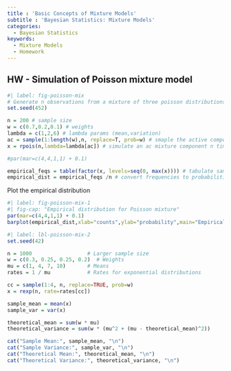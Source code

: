 ```yaml
---
title : 'Basic Concepts of Mixture Models'
subtitle : 'Bayesian Statistics: Mixture Models'
categories:
  - Bayesian Statistics
keywords:
  - Mixture Models
  - Homework
---
```


## HW - Simulation of Poisson mixture model

```r
#| label: fig-poisson-mix
# Generate n observations from a mixture of three poisson distributions
set.seed(452)

n = 200 # sample size
w = c(0.7,0.2,0.1) # weights
lambda = c(1,2,6) # lambda params (mean,variation)
ac = sample(1:length(w),n, replace=T, prob=w) # smaple the active component
x = rpois(n,lambda=lambda[ac]) # simulate an ac mixture component n time 

#par(mar=c(4,4,1,1) + 0.1)

empirical_feqs = table(factor(x, levels=seq(0, max(x)))) # tabulate samples into a counts
empirical_dist = empirical_feqs /n # convert frequencies to probabilities
```

Plot the empirical distribution

```r
#| label: fig-poisson-mix-1
#| fig-cap: "Empirical distribution for Poisson mixture"
par(mar=c(4,4,1,1) + 0.1)
barplot(empirical_dist,xlab="counts",ylab="probability",main="Empirical distribution for Poisson mixture")

```



```r
#| label: lbl-poisson-mix-2
set.seed(42)

n = 1000                  # Larger sample size
w = c(0.3, 0.25, 0.25, 0.2)  # Weights
mu = c(1, 4, 7, 10)       # Means
rates = 1 / mu            # Rates for exponential distributions

cc = sample(1:4, n, replace=TRUE, prob=w)
x = rexp(n, rate=rates[cc])

sample_mean = mean(x)
sample_var = var(x)

theoretical_mean = sum(w * mu)
theoretical_variance = sum(w * (mu^2 + (mu - theoretical_mean)^2))

cat("Sample Mean:", sample_mean, "\n")
cat("Sample Variance:", sample_var, "\n")
cat("Theoretical Mean:", theoretical_mean, "\n")
cat("Theoretical Variance:", theoretical_variance, "\n")
```
